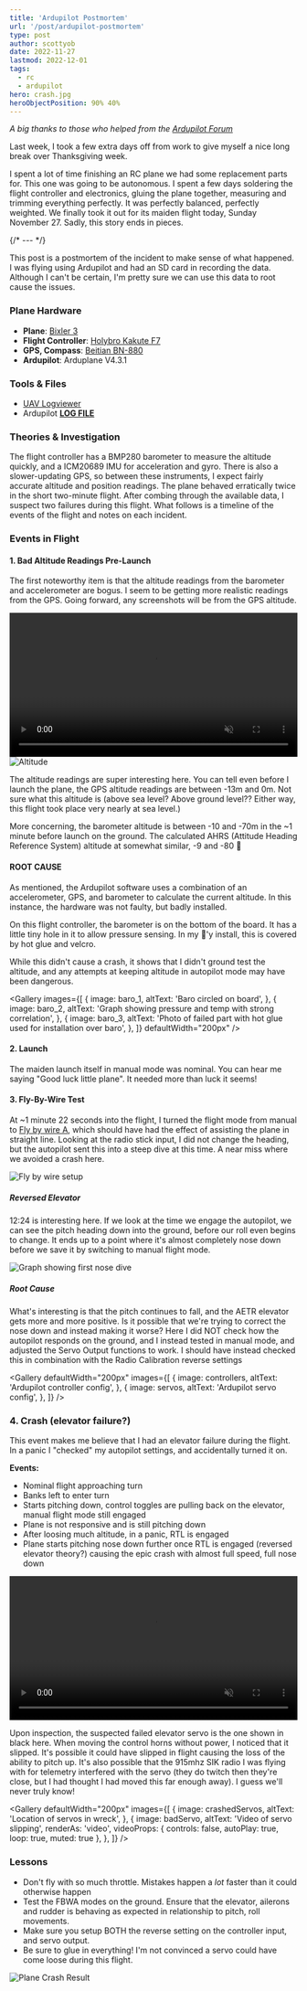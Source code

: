 ```yaml
---
title: 'Ardupilot Postmortem'
url: '/post/ardupilot-postmortem'
type: post
author: scottyob
date: 2022-11-27
lastmod: 2022-12-01
tags:
  - rc
  - ardupilot
hero: crash.jpg
heroObjectPosition: 90% 40%
---
```





_A big thanks to those who helped from the [Ardupilot Forum](https://discuss.ardupilot.org/t/crash-postmortem-why-the-pitch-down/93666/13)_

Last week, I took a few extra days off from work to give myself a nice long break over Thanksgiving week.

I spent a lot of time finishing an RC plane we had some replacement parts for. This one was going to be autonomous. I spent a few days soldering the flight controller and electronics, gluing the plane together, measuring and trimming everything perfectly. It was perfectly balanced, perfectly weighted. We finally took it out for its maiden flight today, Sunday November 27. Sadly, this story ends in pieces.

{/* --- */}

This post is a postmortem of the incident to make sense of what happened. I was flying using Ardupilot and had an SD card in recording the data. Although I can't be certain, I'm pretty sure we can use this data to root cause the issues.

### Plane Hardware

- **Plane**: [Bixler 3](https://hobbyking.com/en_us/h-king-bixler-3-glider-1550-pnf.html)
- **Flight Controller**: [Holybro Kakute F7](https://ardupilot.org/copter/docs/common-holybro-kakutef7aio.html)
- **GPS, Compass**: [Beitian BN-880](https://ardupilot.org/copter/docs/common-beitian-gps.html)
- **Ardupilot**: Arduplane V4.3.1

### Tools & Files

- [UAV Logviewer](https://ardupilot.org/dev/docs/common-uavlogviewer.html)
- Ardupilot **<a href={logFile}>LOG FILE</a>**

### Theories & Investigation

The flight controller has a BMP280 barometer to measure the altitude quickly, and a ICM20689 IMU for acceleration and gyro. There is also a slower-updating GPS, so between these instruments, I expect fairly accurate altitude and position readings. The plane behaved erratically twice in the short two-minute flight. After combing through the available data, I suspect two failures during this flight. What follows is a timeline of the events of the flight and notes on each incident.

### Events in Flight

#### 1. Bad Altitude Readings Pre-Launch

The first noteworthy item is that the altitude readings from the barometer and accelerometer are bogus. I seem to be getting more realistic readings from the GPS. Going forward, any screenshots will be from the GPS altitude.

<video width="100%" loop controls autoPlay muted>
  <source src={altitude} />
</video>
<img src={altitudeImg.src} alt="Altitude" />

The altitude readings are super interesting here. You can tell even before I launch the plane, the GPS altitude readings are between -13m and 0m. Not sure what this altitude is (above sea level? Above ground level?? Either way, this flight took place very nearly at sea level.)

More concerning, the barometer altitude is between -10 and -70m in the ~1 minute before launch on the ground. The calculated AHRS (Attitude Heading Reference System) altitude at somewhat similar, -9 and -80 🫤

#### ROOT CAUSE

As mentioned, the Ardupilot software uses a combination of an accelerometer, GPS, and barometer to calculate the current altitude. In this instance, the hardware was not faulty, but badly installed.

On this flight controller, the barometer is on the bottom of the board. It has a little tiny hole in it to allow pressure sensing. In my 🤡'y install, this is covered by hot glue and velcro.

While this didn't cause a crash, it shows that I didn't ground test the altitude, and any attempts at keeping altitude in autopilot mode may have been dangerous.

<Gallery
  images={[
    {
      image: baro_1,
      altText: 'Baro circled on board',
    },
    {
      image: baro_2,
      altText: 'Graph showing pressure and temp with strong correlation',
    },
    {
      image: baro_3,
      altText:
        'Photo of failed part with hot glue used for installation over baro',
    },
  ]}
  defaultWidth="200px"
/>

#### 2. Launch

The maiden launch itself in manual mode was nominal. You can hear me saying "Good luck little plane". It needed more than luck it seems!

<YouTube id="D03_c0LWJhM" />

#### 3. Fly-By-Wire Test

At ~1 minute 22 seconds into the flight, I turned the flight mode from manual to [Fly by wire A](https://ardupilot.org/plane/docs/fbwa-mode.html), which should have had the effect of assisting the plane in straight line. Looking at the radio stick input, I did not change the heading, but the autopilot sent this into a steep dive at this time. A near miss where we avoided a crash here.

<img src={fbw.src} alt="Fly by wire setup" />

##### Reversed Elevator

12:24 is interesting here. If we look at the time we engage the autopilot, we can
see the pitch heading down into the ground, before our roll even begins to change.
It ends up to a point where it's almost completely nose down before we save it by
switching to manual flight mode.

<img src={nosedive1.src} alt="Graph showing first nose dive" />

##### Root Cause

What's interesting is that the pitch continues to fall, and the AETR elevator gets more and more positive. Is it possible that we're trying to correct the nose down and instead making it worse? Here I did NOT check how the autopilot responds on the ground, and I instead tested in manual mode, and adjusted the Servo Output functions to work. I should have instead checked this in combination with the Radio Calibration reverse settings

<Gallery
  defaultWidth="200px"
  images={[
    {
      image: controllers,
      altText: 'Ardupilot controller config',
    },
    {
      image: servos,
      altText: 'Ardupilot servo config',
    },
  ]}
/>

### 4. Crash (elevator failure?)

This event makes me believe that I had an elevator failure during the flight. In a panic I "checked" my autopilot settings, and accidentally turned it on.

**Events:**

- Nominal flight approaching turn
- Banks left to enter turn
- Starts pitching down, control toggles are pulling back on the elevator, manual flight mode still engaged
- Plane is not responsive and is still pitching down
- After loosing much altitude, in a panic, RTL is engaged
- Plane starts pitching nose down further once RTL is engaged (reversed elevator theory?) causing the epic crash with almost full speed, full nose down

<video width="100%" controls autoPlay muted>
  <source src={crash} />
</video>

Upon inspection, the suspected failed elevator servo is the one shown in black here. When moving the control horns without power, I noticed that it slipped. It's possible it could have slipped in flight causing the loss of the ability to pitch up. It's also possible that the 915mhz SIK radio I was flying with for telemetry interfered with the servo (they do twitch then they're close, but I had thought I had moved this far enough away). I guess we'll never truly know!

<Gallery
  defaultWidth="200px"
  images={[
    {
      image: crashedServos,
      altText: 'Location of servos in wreck',
    },
    {
      image: badServo,
      altText: 'Video of servo slipping',
      renderAs: 'video',
      videoProps: { controls: false, autoPlay: true, loop: true, muted: true },
    },
  ]}
/>

### Lessons

- Don't fly with so much throttle. Mistakes happen a _lot_ faster than it could otherwise happen
- Test the FBWA modes on the ground. Ensure that the elevator, ailerons and rudder is behaving as expected in relationship to pitch, roll movements.
- Make sure you setup BOTH the reverse setting on the controller input, and servo output.
- Be sure to glue in everything! I'm not convinced a servo could have come loose during this flight.

![Plane Crash Result](crash.jpg)